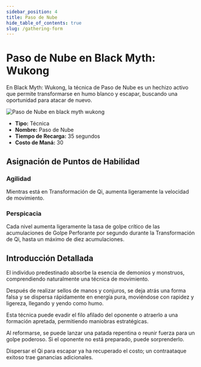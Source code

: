 ```yaml
---
sidebar_position: 4
title: Paso de Nube
hide_table_of_contents: true
slug: /gathering-form
---
```


# Paso de Nube en Black Myth: Wukong

En Black Myth: Wukong, la técnica de Paso de Nube es un hechizo activo que permite transformarse en humo blanco y escapar, buscando una oportunidad para atacar de nuevo.

<img
    src="https://image.informedainews.com/jxsq.gif"
    alt="Paso de Nube en black myth wukong"
/>

- **Tipo:** Técnica
- **Nombre:** Paso de Nube
- **Tiempo de Recarga:** 35 segundos
- **Costo de Maná:** 30

## Asignación de Puntos de Habilidad

### Agilidad

Mientras está en Transformación de Qi, aumenta ligeramente la velocidad de movimiento.

### Perspicacia

Cada nivel aumenta ligeramente la tasa de golpe crítico de las acumulaciones de Golpe Perforante por segundo durante la Transformación de Qi, hasta un máximo de diez acumulaciones.

## Introducción Detallada

El individuo predestinado absorbe la esencia de demonios y monstruos, comprendiendo naturalmente una técnica de movimiento.

Después de realizar sellos de manos y conjuros, se deja atrás una forma falsa y se dispersa rápidamente en energía pura, moviéndose con rapidez y ligereza, llegando y yendo como humo.

Esta técnica puede evadir el filo afilado del oponente o atraerlo a una formación apretada, permitiendo maniobras estratégicas.

Al reformarse, se puede lanzar una patada repentina o reunir fuerza para un golpe poderoso. Si el oponente no está preparado, puede sorprenderlo.

Dispersar el Qi para escapar ya ha recuperado el costo; un contraataque exitoso trae ganancias adicionales.